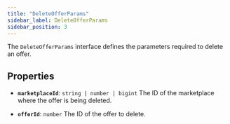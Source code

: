 ```yaml
---
title: "DeleteOfferParams"
sidebar_label: DeleteOfferParams
sidebar_position: 3
---
```


The `DeleteOfferParams` interface defines the parameters required to delete an offer.

## Properties

- **`marketplaceId`**: `string | number | bigint`
The ID of the marketplace where the offer is being deleted.

- **`offerId`**: `number`
The ID of the offer to delete.
